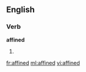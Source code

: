 ==English==

===Verb===
'''affined'''

# {{past of|affine}}

[[fr:affined]]
[[ml:affined]]
[[vi:affined]]